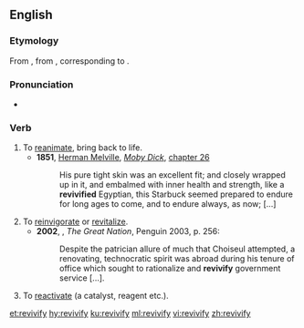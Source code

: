 ==English==

===Etymology===
From {{etyl|fr|en}} {{m|fr|revivifier}}, from {{etyl|la|en}} {{m|la|revivificare}}, corresponding to {{prefix|re|vivify|lang=en}}.

===Pronunciation===
* {{a|UK}} {{IPA|/ɹiːˈvɪvɪfʌɪ/|lang=en}}

===Verb===
{{en-verb|revivifies|revivifying|revivified}}

# To [[reanimate]], bring back to life.
#* '''1851''', [[w:Herman Melville|Herman Melville]], ''[[w:Moby Dick|Moby Dick]]'', [[s:Moby-Dick/Chapter 26|chapter 26]]
#*: His pure tight skin was an excellent fit; and closely wrapped up in it, and embalmed with inner health and strength, like a '''revivified''' Egyptian, this Starbuck seemed prepared to endure for long ages to come, and to endure always, as now; [...]
# To [[reinvigorate]] or [[revitalize]].
#* '''2002''', {{w|Colin Jones (historian)|Colin Jones}}, ''The Great Nation'', Penguin 2003, p. 256:
#*: Despite the patrician allure of much that Choiseul attempted, a renovating, technocratic spirit was abroad during his tenure of office which sought to rationalize and '''revivify''' government service [...].
# {{lb|en|chemistry|now|_|rare}} To [[reactivate]] (a catalyst, reagent etc.).

[[et:revivify]]
[[hy:revivify]]
[[ku:revivify]]
[[ml:revivify]]
[[vi:revivify]]
[[zh:revivify]]